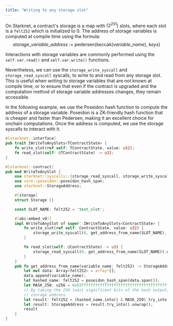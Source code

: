```yaml
---
title: "Writing to any storage slot"
---
```


On Starknet, a contract's storage is a map with $( 2^{251} )$ slots, where each slot is a `felt252` which is initialized to 0.
The address of storage variables is computed at compile time using the formula: 
$$
storage\_variable\_address~\text{:=}~\text{pedersen}(\text{keccak}(variable\_name),~keys)
$$

Interactions with storage variables are commonly performed using the `self.var.read()` and `self.var.write()` functions.

Nevertheless, we can use the `storage_write_syscall` and `storage_read_syscall` syscalls, to write to and read from any storage slot.
This is useful when writing to storage variables that are not known at compile time, or to ensure that even if the contract is upgraded and the computation method of storage variable addresses changes, they remain accessible.

In the following example, we use the Poseidon hash function to compute the address of a storage variable. Poseidon is a ZK-friendly hash function that is cheaper and faster than Pedersen, making it an excellent choice for onchain computations. Once the address is computed, we use the storage syscalls to interact with it.

```rust
#[starknet::interface]
pub trait IWriteToAnySlots<TContractState> {
    fn write_slot(ref self: TContractState, value: u32);
    fn read_slot(self: @TContractState) -> u32;
}

#[starknet::contract]
pub mod WriteToAnySlot {
    use starknet::syscalls::{storage_read_syscall, storage_write_syscall};
    use core::poseidon::poseidon_hash_span;
    use starknet::StorageAddress;

    #[storage]
    struct Storage {}

    const SLOT_NAME: felt252 = 'test_slot';

    #[abi(embed_v0)]
    impl WriteToAnySlot of super::IWriteToAnySlots<ContractState> {
        fn write_slot(ref self: ContractState, value: u32) {
            storage_write_syscall(0, get_address_from_name(SLOT_NAME), value.into()).unwrap();
        }

        fn read_slot(self: @ContractState) -> u32 {
            storage_read_syscall(0, get_address_from_name(SLOT_NAME)).unwrap().try_into().unwrap()
        }
    }
    pub fn get_address_from_name(variable_name: felt252) -> StorageAddress {
        let mut data: Array<felt252> = array![];
        data.append(variable_name);
        let hashed_name: felt252 = poseidon_hash_span(data.span());
        let MASK_250: u256 = 0x03ffffffffffffffffffffffffffffffffffffffffffffffffffffffffffffff;
        // By taking the 250 least significant bits of the hash output, we get a valid 250bits
        // storage address.
        let result: felt252 = (hashed_name.into() & MASK_250).try_into().unwrap();
        let result: StorageAddress = result.try_into().unwrap();
        result
    }
}
```

